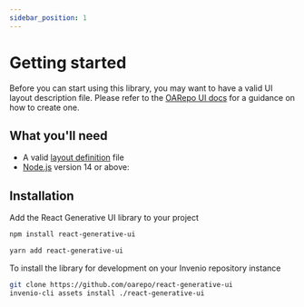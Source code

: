 ```yaml
---
sidebar_position: 1
---
```



# Getting started

Before you can start using this library, you may want
to have a valid UI layout description file. Please
refer to the [OARepo UI docs](https://oarepo.github.io/oarepo-ui/)
for a guidance on how to create one.

## What you'll need

- A valid [layout definition](https://oarepo.github.io/oarepo-ui/docs/layout/configuration#layout-definition) file
- [Node.js](https://nodejs.org/en/download/) version 14 or above:

## Installation

Add the React Generative UI library to your project

<Tabs>
 <TabItem value="npm" label="NPM" default>

```bash
npm install react-generative-ui
```

 </TabItem>
 <TabItem value="yarn" label="Yarn">

```bash
yarn add react-generative-ui
```

 </TabItem>
 <TabItem value="invenio-cli" label="Invenio-CLI">

To install the library for development on your Invenio repository instance

```bash
git clone https://github.com/oarepo/react-generative-ui
invenio-cli assets install ./react-generative-ui
```

 </TabItem>
</Tabs>
